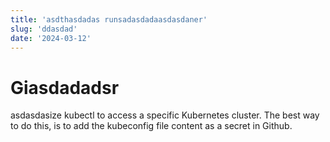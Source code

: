 ```yaml
---
title: 'asdthasdadas runsadasdadaasdasdaner'
slug: 'ddasdad'
date: '2024-03-12'
---
```


# Giasdadadsr

asdasdasize kubectl to access a specific Kubernetes cluster. The best way to do this, is to add the kubeconfig file content as a secret in Github.
